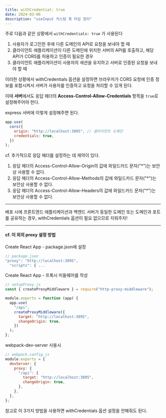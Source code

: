 ```yaml
---
title: withCredential: true
date: 2024-03-06
description: "useInput 커스텀 훅 타입 정리"
---
```


주로 다음과 같은 상황에서 `withCredentials: true` 가 사용된다

>

1. 사용자가 로그인한 후에 다른 도메인의 API로 요청을 보내야 할 때
2. 클라이언트 애플리케이션이 다른 도메인에 위치한 서버의 API를 호출하고, 해당 API가 CORS를 허용하고 인증이 필요한 경우
3. 클라이언트 애플리케이션이 사용자의 세션을 유지하고 서버로 인증된 요청을 보내야 할 때

이러한 상황에서 withCredentials 옵션을 설정하면 브라우저가 CORS 요청에 인증 정보를 포함시켜서 서버가 사용자를 인증하고 요청을 처리할 수 있게 된다.

이때 **서버**에서도 응답 헤더의 **Access-Control-Allow-Credentials** 항목을 `true`로 설정해주어야 한다.

express 서버에 이렇게 설정해주면 된다.

```js
app.use(
  cors({
    origin: "http://localhost:3095", // 클라이언트 도메인
    credentials: true,
  })
);
```

cf. 추가적으로 응답 헤더를 설정하는 데 제약이 있다.

1. 응답 헤더의 Access-Control-Allow-Origin의 값에 와일드카드 문자("\*")는 보안상 사용할 수 없다.
2. 응답 헤더의 Access-Control-Allow-Methods의 값에 와일드카드 문자("\*")는 보안상 사용할 수 없다.
3. 응답 헤더의 Access-Control-Allow-Headers의 값에 와일드카드 문자("\*")는 보안상 사용할 수 없다.

<hr />

배포 시에 프론트엔드 애플리케이션과 백엔드 서버가 동일한 도메인 또는 도메인과 포트를 공유하는 경우, withCredentials 옵션이 필요 없으므로 지워주자!

<hr />

#### cf. 이 외의 proxy 설정 방법

Create React App - package.json에 설정

```js
// package.json
"proxy": "http://localhost:3095",
  "scripts": { ...
```

Create React App - 프록시 미들웨어를 작성

```js
// setupProxy.js
const { createProxyMiddleware } = require("http-proxy-middleware");

module.exports = function (app) {
  app.use(
    "/api",
    createProxyMiddleware({
      target: "http://localhost:3095",
      changeOrigin: true,
    })
  );
};
```

webpack-dev-server 사용시

```js
// webpack.config.js
module.exports = {
  devServer: {
    proxy: {
      "/api": {
        target: "http://localhost:3095",
        changeOrigin: true,
      },
    },
  },
};
```

참고로 이 3가지 방법을 사용하면 withCredentials 옵션 설정을 안해줘도 된다.
